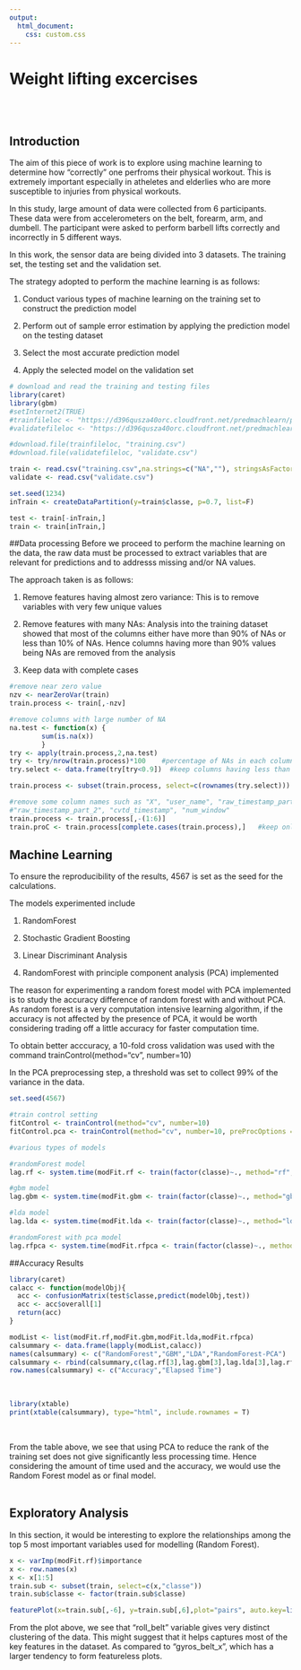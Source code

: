 ```yaml
---
output:
  html_document:
    css: custom.css
---
```

# Weight lifting excercises
</BR>
</BR>

## Introduction ##

The aim of this piece of work is to explore using machine learning to determine how "correctly" one perfroms their physical workout. This is extremely important especially in atheletes and elderlies who are more susceptible to injuries from physical workouts.

In this study, large amount of data were collected from 6 participants. These data were from accelerometers on the belt, forearm, arm, and dumbell. The participant were asked to perform barbell lifts correctly and incorrectly in 5 different ways.

In this work, the sensor data are being divided into 3 datasets. The training set, the testing set and the validation set. 

The strategy adopted to perform the machine learning is as follows:

1. Conduct various types of machine learning on the training set to construct the prediction model

2. Perform out of sample error estimation by applying the prediction model on the testing dataset

3. Select the most accurate prediction model

4. Apply the selected model on the validation set


```r

# download and read the training and testing files
library(caret)
library(gbm)
#setInternet2(TRUE)
#trainfileloc <- "https://d396qusza40orc.cloudfront.net/predmachlearn/pml-training.csv"
#validatefileloc <- "https://d396qusza40orc.cloudfront.net/predmachlearn/pml-testing.csv"

#download.file(trainfileloc, "training.csv")
#download.file(validatefileloc, "validate.csv")

train <- read.csv("training.csv",na.strings=c("NA",""), stringsAsFactors=F)
validate <- read.csv("validate.csv")

set.seed(1234)
inTrain <- createDataPartition(y=train$classe, p=0.7, list=F)

test <- train[-inTrain,]
train <- train[inTrain,]
```

##Data processing
Before we proceed to perform the machine learning on the data, the raw data must be processed to extract variables that are relevant for predictions and to addresss missing and/or NA values.

The approach taken is as follows:

1. Remove features having almost zero variance: This is to remove variables with very few unique values

2. Remove features with many NAs: Analysis into the training dataset showed that most of the columns either have more than 90% of NAs or less than 10% of NAs. Hence columns having more than 90% values being NAs are removed from the analysis

3. Keep data with complete cases

```r

#remove near zero value
nzv <- nearZeroVar(train)
train.process <- train[,-nzv]

#remove columns with large number of NA
na.test <- function(x) {
        sum(is.na(x))
        }
try <- apply(train.process,2,na.test)
try <- try/nrow(train.process)*100    #percentage of NAs in each column
try.select <- data.frame(try[try<0.9])  #keep columns having less than 90% of NA values, ie more         than 90% of enerties are NA, we discard the column

train.process <- subset(train.process, select=c(rownames(try.select)))

#remove some column names such as "X", "user_name", "raw_timestamp_part_1", 
#"raw_timestamp_part_2", "cvtd_timestamp", "num_window" 
train.process <- train.process[,-(1:6)]
train.proC <- train.process[complete.cases(train.process),]   #keep only completecase enteries

```

## Machine Learning
To ensure the reproducibility of the results, 4567 is set as the seed for the calculations.

The models experimented include

1. RandomForest

2. Stochastic Gradient Boosting

3. Linear Discriminant Analysis

4. RandomForest with principle component analysis (PCA) implemented

The reason for experimenting a random forest model with PCA implemented is to study the accuracy difference of random forest with and without PCA. As random forest is a very computation intensive learning algorithm, if the accuracy is not affected by the presence of PCA, it would be worth considering trading off a little accuracy for faster computation time.

To obtain better acccuracy, a 10-fold cross validation was used with the command 
  trainControl(method="cv", number=10)

In the PCA preprocessing step, a threshold was set to collect 99% of the variance in the data.


```r
set.seed(4567)

#train control setting
fitControl <- trainControl(method="cv", number=10)
fitControl.pca <- trainControl(method="cv", number=10, preProcOptions = list(thresh = 0.99, ICAcomp = 3, k = 5))

#various types of models

#randomForest model
lag.rf <- system.time(modFit.rf <- train(factor(classe)~., method="rf", trControl = fitControl, data=train.proC))  

#gbm model
lag.gbm <- system.time(modFit.gbm <- train(factor(classe)~., method="gbm", trControl=fitControl, data=train.proC, verbose=F))

#lda model
lag.lda <- system.time(modFit.lda <- train(factor(classe)~., method="lda", trControl=fitControl, data=train.proC))

#randomForest with pca model
lag.rfpca <- system.time(modFit.rfpca <- train(factor(classe)~., method="rf", trControl = fitControl.pca, preProcess = "pca", data=train.proC))

```

##Accuracy Results
```r
library(caret)
calacc <- function(modelObj){
  acc <- confusionMatrix(test$classe,predict(modelObj,test))
  acc <- acc$overall[1]
  return(acc)
}

modList <- list(modFit.rf,modFit.gbm,modFit.lda,modFit.rfpca)
calsummary <- data.frame(lapply(modList,calacc))
names(calsummary) <- c("RandomForest","GBM","LDA","RandomForest-PCA")
calsummary <- rbind(calsummary,c(lag.rf[3],lag.gbm[3],lag.lda[3],lag.rfpca[3]))
row.names(calsummary) <- c("Accuracy","Elapsed Time")
```

</BR>

```r
library(xtable)
print(xtable(calsummary), type="html", include.rownames = T)

```

</BR>

From the table above, we see that using PCA to reduce the rank of the training set does not give significantly less processing time. Hence considering the amount of time used and the accuracy, we would use the Random Forest model as or final model. 
</BR>
</BR>

## Exploratory Analysis ##

In this section, it would be interesting to explore the relationships among the top 5 most important variables used for modelling (Random Forest).

```r
x <- varImp(modFit.rf)$importance
x <- row.names(x)
x <- x[1:5]
train.sub <- subset(train, select=c(x,"classe"))
train.sub$classe <- factor(train.sub$classe)

featurePlot(x=train.sub[,-6], y=train.sub[,6],plot="pairs", auto.key=list(columns=5))
```

From the plot above, we see that "roll_belt" variable gives very distinct clustering of the data. This might suggest that it helps captures most of the key features in the dataset. As compared to "gyros_belt_x", which has a larger tendency to form featureless plots.